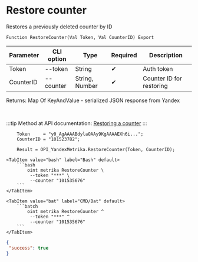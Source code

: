 ﻿---
sidebar_position: 5
description:  Restores a previously deleted counter by IDСтраницы
keywords: [1C, 1С, 1С:Enterprise, 1С:Enterprise 8.3, API, Integration, Services, Exchange, OneScript, CLI, Yandex Metrika]
---


# Restore counter
 Restores a previously deleted counter by ID



`Function RestoreCounter(Val Token, Val CounterID) Export`

  | Parameter | CLI option | Type | Required | Description |
  |-|-|-|-|-|
  | Token | --token | String | &#x2714; | Auth token |
  | CounterID | --counter | String, Number | &#x2714; | Counter ID for restoring |

  
  Returns:  Map Of KeyAndValue - serialized JSON response from Yandex

<br/>

:::tip
Method at API documentation: [Restoring a counter](https://yandex.ru/dev/metrika/en/management/openapi/counter/undeleteCounter)
:::
<br/>



```bsl title="1C:Enterprise/OneScript code example"
    Token     = "y0_AgAAAABdylaOAAy9KgAAAAEXh6i...";
    CounterID = "101523782";

    Result = OPI_YandexMetrika.RestoreCounter(Token, CounterID);
```
 

 <Tabs>
  
    <TabItem value="bash" label="Bash" default>
        ```bash
            oint metrika RestoreCounter \
             --token "***" \
             --counter "101535676"
        ```
    </TabItem>
  
    <TabItem value="bat" label="CMD/Bat" default>
        ```batch
            oint metrika RestoreCounter ^
             --token "***" ^
             --counter "101535676"
        ```
    </TabItem>
</Tabs>


```json title="Result"
{
 "success": true
}
```
